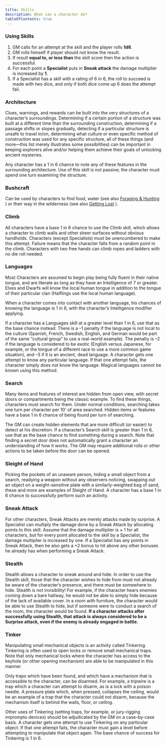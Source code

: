 ```yaml
---
title: Skills
description: What can a character do?
tableOfContents: true
---
```



<AbbreviationsAside />

### Using Skills

1. GM calls for an attempt at the skill and the player rolls **1d6**.
2. GM rolls himself if player should not know the result.
3. If result **equal to, or less than** the skill score then the action is successful.
4. For each point a **Specialist** puts in **Sneak attack** the damage multiplier is increased by **1**.
5. If a Specialist has a skill with a rating of 6 in 6, the roll to succeed is made with two dice, and only if both dice
   come up 6 does the attempt fail.

### Architecture

Clues, warnings, and rewards can be built into the very structures of a character’s surroundings. Determining if a
certain portion of a structure was built at a different time than the surrounding construction, determining if a passage
shifts or slopes gradually, detecting if a particular structure is unsafe to travel in/on, determining what culture or
even specific method of construction was used for any specific structure, all of these things (and more—this list merely
illustrates some possibilities) can be important in keeping explorers alive and/or helping them achieve their goals of
unlocking ancient mysteries.

Any character has a 1 in 6 chance to note any of these features in the surrounding architecture. Use of this skill is
not passive; the character must spend one turn examining the structure.

### Bushcraft

Can be used by characters to find food, water (see also [Foraging & Hunting](/guides/adventuring#foraging-and-hunting) )
or their way in the wilderness (see also [Getting Lost](/guides/adventuring#getting-lost) ).

### Climb

All characters have a base 1 in 6 chance to use the Climb skill, which allows a character to climb walls and other sheer
surfaces without obvious handholds. Characters (except Specialists) must be unencumbered to make this attempt. Failure
means that the character falls from a random point in the climb. Characters with two free hands can climb ropes and
ladders with no die roll needed.

### Languages

Most Characters are assumed to begin play being fully fluent in their native tongue, and are literate as long as they
have an Intelligence of 7 or greater. Elves and Dwarfs will know the local human tongue in addition to the tongue of
their particular clan (Halflings use the local human language).

When a character comes into contact with another language, his chances of knowing the language is 1 in 6, with the
character’s Intelligence modifier applying.

If a character has a Languages skill at a greater level than 1 in 6, use that as the base chance instead. There is a –1
penalty if the language is not local to the culture (Spanish, French, Swedish, English, and German would be part of the
same “cultural group” to use a real-world example). The penalty is –2 if the language is considered to be exotic
(English versus Japanese, for example, or the tongue of a different race to use a more common game situation), and –3 if
it is an ancient, dead language. A character gets one attempt to know any particular language. If that one attempt
fails, the character simply does not know the language. Magical languages cannot be known using this method.

### Search

Many items and features of interest are hidden from open view, with secret doors or compartments being the classic
example. To find these things, characters must search for them. Under normal conditions, searching takes one turn per
character per 10' of area searched. Hidden items or features have a base 1 in 6 chance of being found per turn of
searching.

The GM can create hidden elements that are more difficult (or easier) to detect at his discretion. If a character’s
Search skill is greater than 1 in 6, use that as the base chance to find something during a search. Note that finding a
secret door does not automatically grant a character an understanding of how it works. The GM may require additional
rolls or other actions to be taken before the door can be opened.

### Sleight of Hand

Picking the pockets of an unaware person, hiding a small object from a search, readying a weapon without any observers
noticing, swapping out an object on a weight-sensitive plate with a similarly-weighted bag of sand, these and more are
examples of Sleight of Hand. A character has a base 1 in 6 chance to successfully perform such an activity.

### Sneak Attack

For other characters, Sneak Attacks are merely attacks made by surprise. A Specialist can multiply the damage done by a
Sneak Attack by allocating points to this skill. Assume that the damage multiplier is × 1 for all characters, but for
every point allocated to the skill by a Specialist, the damage multiplier is increased by one. If a Specialist has any
points in Sneak Attack, then he also gets a +2 bonus to hit above any other bonuses he already has when performing a
Sneak Attack.

### Stealth

Stealth allows a character to sneak around and hide. In order to use the Stealth skill, those that the character wishes
to hide from must not already be aware of the character’s presence, and there must be somewhere to hide. Stealth is not
invisibility! For example, if the character hears enemies coming down a bare hallway, he would not be able to simply
hide because of the lack of available cover. In a room with furniture, the character would be able to use Stealth to
hide, but if someone were to conduct a search of the room, the character would be found. **If a character attacks after
successfully using Stealth, that attack is always considered to be a Surprise attack, even if the enemy is already
engaged in battle.**

### Tinker

Manipulating small mechanical objects is an activity called Tinkering. Tinkering is often used to open locks or remove
small mechanical traps. Note that only mechanical locks where the character has access to the keyhole (or other opening
mechanism) are able to be manipulated in this manner.

Only traps which have been found, and which have a mechanism that is accessible to the character, can be disarmed. For
example, a tripwire is a trap which a character can attempt to disarm, as is a lock with a poison needle. A pressure
plate which, when pressed, collapses the ceiling, would be an example of a trap that the character could not disarm,
because the mechanism itself is behind the walls, floor, or ceiling.

Other uses of Tinkering (setting traps, for example, or jury-rigging impromptu devices) should be adjudicated by the GM
on a case-by-case basis. A character gets one attempt to use Tinkering on any particular object. If that one attempt
fails, the character must gain a level before attempting to manipulate that object again. The base chance of success for
Tinkering is 1 in 6.
